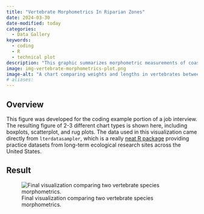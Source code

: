 ```yaml
---
title: "Vertebrate Morphometrics In Riparian Zones"
date: 2024-03-30
date-modified: today
categories:
  - Data Gallery
keywords:
  - coding
  - R
  - technical plot
description: "This graphic summarizes morphometric measurements of coastal giant salamanders and cutthroat trout between two segments of stream in Oregon."
image: img-vertebrate-morphometrics-plot.png
image-alt: "A chart comparing weights and lengths in vertebrates between stream sections."
# aliases:
---
```


## Overview

This figure was developed for the coding example portion of a job interview. The resulting figure of 2-3 different chart types is shown here, including boxplots, scatterplot, and rug plots. The data used in this visualization came directly from `lterdatasampler`, which is a really [neat R package](https://lter.github.io/lterdatasampler/) providing practice datasets from long-term ecological research sites across the United States.

## Result

![Final visualization comparing two vertebrate species morphometrics.](img-vertebrate-morphometrics-plot.png)

